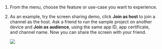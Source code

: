 <PlatformWrapper platform="web">

1. From the menu, choose the feature or use-case you want to experience.

1. As an example, try the screen sharing demo, click **Join as host** to join a channel as the host. Ask a friend to run the sample project on another device and **Join as audience**, using the same app ID, app certificate, and channel name. Now you can share the screen with your friend.

    ![](/images/rtc-sdk/run-compile-web-step-2.png)

</PlatformWrapper>